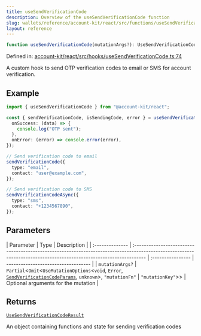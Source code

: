 ```yaml
---
title: useSendVerificationCode
description: Overview of the useSendVerificationCode function
slug: wallets/reference/account-kit/react/src/functions/useSendVerificationCode
layout: reference
---
```


```ts
function useSendVerificationCode(mutationArgs?): UseSendVerificationCodeResult;
```

Defined in: [account-kit/react/src/hooks/useSendVerificationCode.ts:74](https://github.com/alchemyplatform/aa-sdk/blob/923a52171f7246172caf350853843e6680197da9/account-kit/react/src/hooks/useSendVerificationCode.ts#L74)

A custom hook to send OTP verification codes to email or SMS for account verification.

## Example

```ts twoslash
import { useSendVerificationCode } from "@account-kit/react";

const { sendVerificationCode, isSendingCode, error } = useSendVerificationCode({
  onSuccess: (data) => {
    console.log("OTP sent");
  },
  onError: (error) => console.error(error),
});

// Send verification code to email
sendVerificationCode({
  type: "email",
  contact: "user@example.com",
});

// Send verification code to SMS
sendVerificationCodeAsync({
  type: "sms",
  contact: "+1234567890",
});
```

## Parameters

| Parameter       | Type                                                                                                                                                               | Description       |
| :-------------- | :----------------------------------------------------------------------------------------------------------------------------------------------------------------- | :---------------- | ----------------------------------- |
| `mutationArgs?` | `Partial`\<`Omit`\<`UseMutationOptions`\<`void`, `Error`, [`SendVerificationCodeParams`](../interfaces/SendVerificationCodeParams.mdx), `unknown`>, `"mutationFn"` | `"mutationKey"`>> | Optional arguments for the mutation |

## Returns

[`UseSendVerificationCodeResult`](../type-aliases/UseSendVerificationCodeResult.mdx)

An object containing functions and state for sending verification codes

